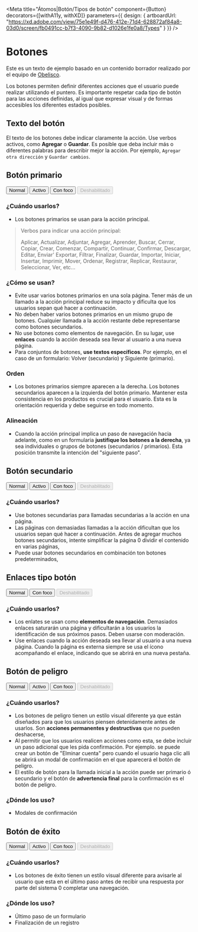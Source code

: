 <!-- Addons -->

<!-- Component -->

<Meta
  title="Átomos|Botón/Tipos de botón"
  component={Button}
  decorators={[withA11y, withXD]}
  parameters={{
    design: {
      artboardUrl: "https://xd.adobe.com/view/75e1e49f-d476-412e-71d4-628872af84a8-03d0/screen/fb0491cc-b7f3-4090-9b82-d1026e1fe0a8/Types"
    }
  }} />


# Botones

Este es un texto de ejemplo basado en un contenido borrador realizado por el equipo de [Obelisco](https://github.com/gcba/obelisco).

Los botones permiten definir diferentes acciones que el usuario puede realizar utilizando el puntero.
Es importante respetar cada tipo de botón para las acciones definidas, al igual que expresar visual y de formas accesibles los diferentes estados posibles.

## Texto del botón

El texto de los botones debe indicar claramente la acción. Use verbos activos, como **Agregar** o **Guardar**. Es posible que deba incluir más o diferentes palabras para describir mejor la acción. Por ejemplo, `Agregar otra dirección` y `Guardar cambios`.

## Botón primario

<Preview>
  <Story name="Botón principal">
    <div className="docs-buttons-wrapper">
      <Button type="primary">Normal</Button>
      <Button type="primary" className="active">Activo</Button>
      <Button type="primary" className="focus">Con foco</Button>
      <Button type="primary" disabled={true}>Deshabilitado</Button>
    </div>
  </Story>
</Preview>

### ¿Cuándo usarlos?

- Los botones primarios se usan para la acción principal.

> Verbos para indicar una acción principal:
>
> Aplicar, Actualizar, Adjuntar, Agregar, Aprender, Buscar, Cerrar, Copiar, Crear, Comenzar, Compartir, Continuar, Confirmar, Descargar, Editar, Enviar' Exportar, Filtrar, Finalizar, Guardar, Importar, Iniciar, Insertar, Imprimir, Mover, Ordenar, Registrar, Replicar, Restaurar, Seleccionar, Ver, etc...

### ¿Cómo se usan?

- Evite usar varios botones primarios en una sola página. Tener más de un llamado a la acción principal reduce su impacto y dificulta que los usuarios sepan qué hacer a continuación.
- No deben haber varios botones primarios en un mismo grupo de botones. Cualquier llamada a la acción restante debe representarse como botones secundarios.
- No use botones como elementos de navegación. En su lugar, use **enlaces** cuando la acción deseada sea llevar al usuario a una nueva página.
- Para conjuntos de botones, **use textos específicos**. Por ejemplo, en el caso de un formulario: Volver (secundario) y Siguiente (primario).

### Orden

- Los botones primarios siempre aparecen a la derecha. Los botones secundarios aparecen a la izquierda del botón primario. Mantener esta consistencia en los productos es crucial para el usuario. Esta es la orientación requerida y debe seguirse en todo momento.

### Alineación

- Cuando la acción principal implica un paso de navegación hacia adelante, como en un formularia **justifique los botones a la derecha**, ya sea individuales o grupos de botones (secundarios / primarios). Esta posición transmite la intención del "siguiente paso".


## Botón secundario

<Preview>
  <Story name="Botón secundario">
    <div className="docs-buttons-wrapper">
      <Button type="secondary">Normal</Button>
      <Button type="secondary" className="active">Activo</Button>
      <Button type="secondary" className="focus">Con foco</Button>
      <Button type="secondary" disabled={true}>Deshabilitado</Button>
    </div>
  </Story>
</Preview>

### ¿Cuándo usarlos?

- Use botones secundarias para llamadas secundarias a la acción en una página.
- Las páginas con demasiadas llamadas a la acción dificultan que los usuarios sepan qué hacer a continuación. Antes de agregar muchos botones secundarios, intente simplificar la página 0 dividir el contenido en varias páginas,
- Puede usar botones secundarios en combinación ton botones predeterminados,


## Enlaces tipo botón

<Preview>
  <Story name="Botón tipo enlace">
    <div className="docs-buttons-wrapper">
      <Button type="link">Normal</Button>
      <Button type="link" className="focus">Con foco</Button>
      <Button type="link" disabled={true}>Deshabilitado</Button>
    </div>
  </Story>
</Preview>

### ¿Cuándo usarlos?

- Los enlates se usan como **elementos de navegación**. Demasiados enlaces saturarán una página y dificultarán a los usuarios la identificación de sus próximos pasos. Deben usarse con moderación.
- Use enlaces cuando la acción deseada sea llevar al usuario a una nueva página. Cuando la página es externa siempre se usa el ícono acompañando el enlace, indicando que se abrirá en una nueva pestaña.


## Botón de peligro

<Preview>
  <Story name="Botón de peligro">
    <div className="docs-buttons-wrapper">
      <Button type="danger">Normal</Button>
      <Button type="danger" className="active">Activo</Button>
      <Button type="danger" className="focus">Con foco</Button>
      <Button type="danger" disabled={true}>Deshabilitado</Button>
    </div>
  </Story>
</Preview>

### ¿Cuándo usarlos?

- Los botones de peligro tienen un estilo visual diferente ya que están diseñados para que los usuarios piensen detenidamente antes de usarlos. Son **acciones permanentes y destructivas** que no pueden deshacerse,
- Al permitir que los usuarios realicen acciones como esta, se debe incluir un paso adicional que les pida confirmación. Por ejemplo. se puede crear un botón de "Elminar cuenta" pero cuando el usuario haga clic alli se abrirá un modal de confirmación en el que aparecerá el botón de peligro.
- El estilo de botón para la llamada inicial a la acción puede ser primario ó secundario y el botón de **advertencia final** para la confirmación es el botón de peligro.

### ¿Dónde los uso?

- Modales de confirmación


## Botón de éxito

<Preview>
  <Story name="Botón de éxito">
    <div className="docs-buttons-wrapper">
      <Button type="success">Normal</Button>
      <Button type="success" className="active">Activo</Button>
      <Button type="success" className="focus">Con foco</Button>
      <Button type="success" disabled={true}>Deshabilitado</Button>
    </div>
  </Story>
</Preview>

### ¿Cuándo usarlos?

- Los botones de éxito tienen un estilo visual diferente para avisarle al usuario que esta en el último paso antes de recibir una respuesta por parte del sistema 0 completar una navegación.

### ¿Dónde los uso?

- Último paso de un formulario
- Finalización de un registro
